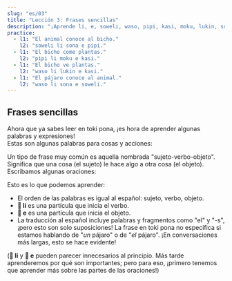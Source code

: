 ```yaml
---
slug: "es/03"
title: "Lección 3: Frases sencillas"
description: "¡Aprende li, e, soweli, waso, pipi, kasi, moku, lukin, sona!"
practice:
  - l1: "El animal conoce al bicho."
    l2: "soweli li sona e pipi."
  - l1: "El bicho come plantas."
    l2: "pipi li moku e kasi."
  - l1: "El bicho ve plantas."
    l2: "waso li lukin e kasi."
  - l1: "El pájaro conoce al animal."
    l2: "waso li sona e soweli."
---
```



## Frases sencillas

Ahora que ya sabes leer en toki pona, ¡es hora de aprender algunas palabras y expresiones!  
Estas son algunas palabras para cosas y acciones:

<List>
  <Word sl="soweli" m="animal terrestre, como un gato, perro, vaca, ratón, elefante" />
  <Word sl="waso" m="pájaro, como una paloma, ganso, búho" />
  <Word sl="pipi" m="insecto, como un escarabajo, hormiga, mariposa, araña" />
  <Word sl="kasi" m="planta, como un trébol, árbol de abedul, cactus, musgo" />
  <Word sl="moku" m="consumir" />
  <Word sl="lukin" m="ver" />
  <Word sl="sona" m="conocer" />
</List>

Un tipo de frase muy común es aquella nombrada "sujeto-verbo-objeto". Significa que una cosa (el sujeto) le hace algo a otra cosa (el objeto). Escribamos algunas oraciones:

<List>
  <Sentence sl="soweli li moku e kasi." m="El animal come plantas." />
  <Sentence sl="waso li moku e pipi." m="El pájaro come bichos." />
  <Sentence sl="pipi li lukin e soweli." m="El insecto ve animales." />
  <Sentence sl="waso li sona e kasi." m="El pájaro conoce el árbol." />
</List>

Esto es lo que podemos aprender:

- El orden de las palabras es igual al español: sujeto, verbo, objeto.
- **󱤧 li** es una partícula que inicia el verbo.
- **󱤉 e** es una partícula que inicia el objeto.
- La traducción al español incluye palabras y fragmentos como "el" y "-s", ¡pero esto son solo suposiciones! La frase en toki pona no especifica si estamos hablando de "_un_ pájaro" o de "_el_ pájaro". ¡En conversaciones más largas, esto se hace evidente!

(**󱤧 li** y **󱤉 e** pueden parecer innecesarios al principio. Más tarde aprenderemos por qué son importantes; pero para eso, ¡primero tenemos que aprender más sobre las partes de las oraciones!)

<Practice exercises={frontmatter.practice} />
